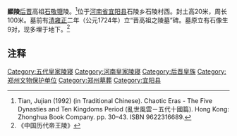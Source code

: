 {{文物保护单位
| 级别 = 全国
| 图片 = 
| 名称 = 后晋显陵
| 编号 = 7-0616	
| 分类 = 古墓葬
| 时代 = [[五代|五代]]
| 所在 = [[河南省|河南省]][[洛阳市|洛阳市]][[宜阳县|宜阳县]]
| 登录 = 2013年
| Cat = 河南全国重点文物保护单位
}}
'''顯陵'''[[后晋|后晋]]高祖[[石敬瑭|石敬瑭]]陵。<ref>Tian, Jujian (1992) (in Traditional Chinese). Chaotic Eras - The Five Dynasties and Ten Kingdoms Period (亂世風雲－五代十國篇). Hong Kong: Zhonghua Book Company. pp. 30–43. ISBN 9622316689. </ref>位于[[河南省|河南省]][[宜阳县|宜阳县]]石陵乡石陵村西。封土高20米，周长100米。墓前有[[清|清]][[雍正|雍正]]二年（公元1724年）立“晋高祖之陵墓”碑。墓原立有石像生9对，现多埋于地下。<ref>《中国历代帝王陵》</ref>

==注释==
{{Reflist|2}}

{{河南全国重点文物保护单位}}
{{DEFAULTSORT:H}}
[[Category:五代皇家陵寝|Category:五代皇家陵寝]]
[[Category:河南皇家陵寝|Category:河南皇家陵寝]]
[[Category:后晋皇族|Category:后晋皇族]]
[[Category:郑州文物保护单位|Category:郑州文物保护单位]]
[[Category:郑州墓葬|Category:郑州墓葬]]
[[Category:宜阳县|Category:宜阳县]]